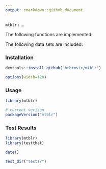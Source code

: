 ```yaml
---
output: rmarkdown::github_document
---
```


`mtblr` : ...

The following functions are implemented:

The following data sets are included:

### Installation

```r
devtools::install_github("hrbrmstr/mtblr")
```

```r
options(width=120)
```

### Usage

```r
library(mtblr)

# current verison
packageVersion("mtblr")

```

### Test Results

```r
library(mtblr)
library(testthat)

date()

test_dir("tests/")
```

